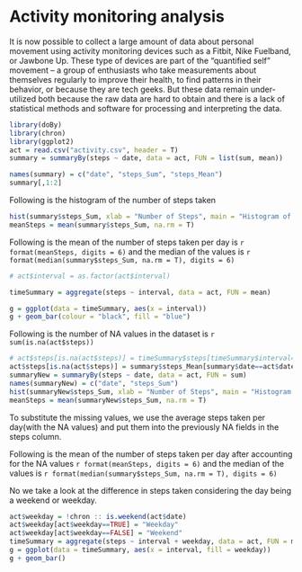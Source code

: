 Activity monitoring analysis
==================================
It is now possible to collect a large amount of data about personal movement using activity monitoring devices such as a Fitbit, Nike Fuelband, or Jawbone Up. These type of devices are part of the “quantified self” movement – a group of enthusiasts who take measurements about themselves regularly to improve their health, to find patterns in their behavior, or because they are tech geeks. But these data remain under-utilized both because the raw data are hard to obtain and there is a lack of statistical methods and software for processing and interpreting the data.

```r
library(doBy)
library(chron)
library(ggplot2)
act = read.csv("activity.csv", header = T)
summary = summaryBy(steps ~ date, data = act, FUN = list(sum, mean))

names(summary) = c("date", "steps_Sum", "steps_Mean")
summary[,1:2]
```

Following is the histogram of the number of steps taken

```r
hist(summary$steps_Sum, xlab = "Number of Steps", main = "Histogram of number of steps taken per day")
meanSteps = mean(summary$steps_Sum, na.rm = T)

```



Following is the mean of the number of steps taken per day is `r format(meanSteps, digits = 6)`
and the median of the values is `r format(median(summary$steps_Sum, na.rm = T), digits = 6)`

```r
# act$interval = as.factor(act$interval)

timeSummary = aggregate(steps ~ interval, data = act, FUN = mean)

g = ggplot(data = timeSummary, aes(x = interval))
g + geom_bar(colour = "black", fill = "blue") 

```

Following is the number of NA values in the dataset is `r sum(is.na(act$steps))`

```r
# act$steps[is.na(act$steps)] = timeSummary$steps[timeSummary$interval==act$interval]
act$steps[is.na(act$steps)] = summary$steps_Mean[summary$date==act$date]
summaryNew = summaryBy(steps ~ date, data = act, FUN = sum)
names(summaryNew) = c("date", "steps_Sum")
hist(summaryNew$steps_Sum, xlab = "Number of Steps", main = "Histogram of number of steps taken per day")
meanSteps = mean(summaryNew$steps_Sum, na.rm = T)
```

To substitute the missing values, we use the average steps taken per day(with the NA values) and put them into the previously NA fields in the steps column.

Following is the mean of the number of steps taken per day after accounting for the NA values `r format(meanSteps, digits = 6)`
and the median of the values is `r format(median(summary$steps_Sum, na.rm = T), digits = 6)`

No we take a look at the difference in steps taken considering the day being a weekend or weekday.

```r
act$weekday = !chron :: is.weekend(act$date)
act$weekday[act$weekday==TRUE] = "Weekday"
act$weekday[act$weekday==FALSE] = "Weekend"
timeSummary = aggregate(steps ~ interval + weekday, data = act, FUN = mean)
g = ggplot(data = timeSummary, aes(x = interval, fill = weekday))
g + geom_bar()
```

